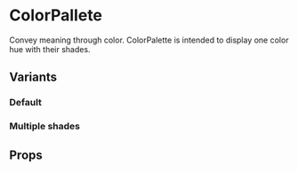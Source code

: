 
# ColorPallete

Convey meaning through color. ColorPalette is intended to display one color hue with their shades.

## Variants

### Default

<Preview>
  <ColorPallete
    name="primary"
    color={{
      type: 'SassColor',
      value: {
        hex: '#ff5722'
      }
    }}
  />
</Preview>

### Multiple shades

<Preview>
  <ColorPallete
    name="error"
    color={{
  type: 'SassMap',
  value: {
    '300': {
      type: 'SassColor',
      value: {
        hex: '#ff6b6b'
      }
    },
    '500': {
      type: 'SassColor',
      value: {
        hex: '#fa5252'
      }
    }
  }
}}
  />
</Preview>

## Props

<ComponentDocs title="<ColorPallete />" component={ColorPallete} />
